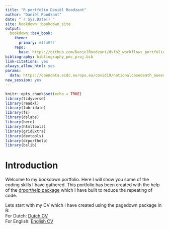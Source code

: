 ```yaml
---
title: "R portfolio Daniël Roodzant"
author: "Daniël Roodzant"
date: "`r Sys.Date()`"
site: bookdown::bookdown_site
output:
  bookdown::bs4_book:
    theme:
      primary: #1fa9ff
    repo:
      base: https://github.com/DanielRoodzant/dsfb2_workflows_portfolio
bibliography: bibliography_pmc_proj.bib
link-citations: yes
always_allow_html: yes
params: 
  data: https://opendata.ecdc.europa.eu/covid19/nationalcasedeath_eueea_daily_ei/csv
new_session: yes
---
```


```r
knitr::opts_chunk$set(echo = TRUE)
library(tidyverse)
library(readxl) 
library(lubridate)
library(fs)
library(dslabs)
library(here)
library(htmltools)
library(gridExtra)
library(devtools)
library(drporthelp)
library(bslib)
```

# Introduction

Welcome to my bookdown portfolio. Here I will show you some of the coding skills I have gathered.
This portfolio has been created with the help of the [drporthelp package](https://github.com/DanielRoodzantHU/drporthelp) which I have built to reduce the repeating of code.

Lets start with my CV which I have created using the pagedown package in R: <br>
For Dutch: [Dutch CV](./data/CV_NL/_CV_Daniël_Roodzant_NL.pdf) <br>
For English: [English CV](./data/CV_EN/_CV_Daniël_Roodzant_EN.pdf)
